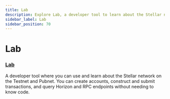```yaml
---
title: Lab
description: Explore Lab, a developer tool to learn about the Stellar network
sidebar_label: Lab
sidebar_position: 70
---
```


# Lab

### [Lab](https://laboratory.stellar.org/#?network=test)

A developer tool where you can use and learn about the Stellar network on the Testnet and Pubnet. You can create accounts, construct and submit transactions, and query Horizon and RPC endpoints without needing to know code.
